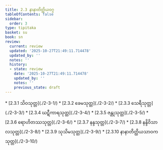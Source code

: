 ```yaml
---
title: 2.3 နာနာတိတ္ထိယဝဂ္ဂ
tableOfContents: false
sidebar:
  order: 3
type: tipitaka
basket: su
book: sn
review:
  current: review
  updated: '2025-10-27T21:49:11.714478'
  updated_by: ''
  notes: ''
  history:
  - state: review
    date: '2025-10-27T21:49:11.714478'
    updated_by: ''
    notes: ''
    previous_state: draft
---
```



<ReviewStatus review={frontmatter.review} showDetails={true} />

<HypothesisAnnotation frontmatter={frontmatter} />

<DynamicBreadcrumb />



<TableOfContents book="sn" section="2.3">
* [2.3.1 သိဝသုတ္တ](./2-3-1/)
* [2.3.2 ခေမသုတ္တ](./2-3-2/)
* [2.3.3 သေရီသုတ္တ](./2-3-3/)
* [2.3.4 ဃဋီကာရသုတ္တ](./2-3-4/)
* [2.3.5 ဇန္တုသုတ္တ](./2-3-5/)
* [2.3.6 ရောဟိတဿသုတ္တ](./2-3-6/)
* [2.3.7 နန္ဒသုတ္တ](./2-3-7/)
* [2.3.8 နန္ဒိဝိသာလသုတ္တ](./2-3-8/)
* [2.3.9 သုသိမသုတ္တ](./2-3-9/)
* [2.3.10 နာနာတိတ္ထိယသာဝကသုတ္တ](./2-3-10/)
</TableOfContents>